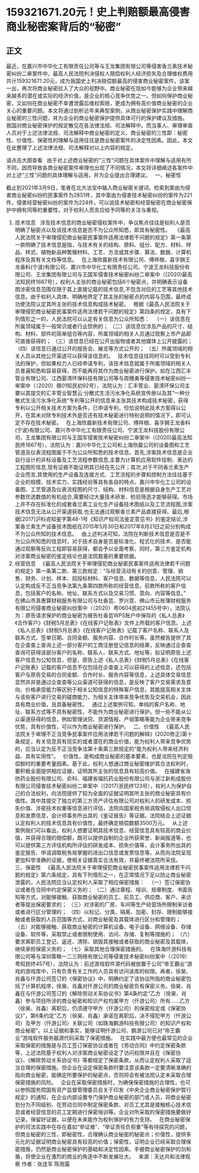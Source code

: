 # 159321671.20元！史上判赔额最高侵害商业秘密案背后的“秘密”
## 正文
最近，在嘉兴市中华化工有限责任公司等与王龙集团有限公司等侵害香兰素技术秘密纠纷二审案件中，最高人民法院判决侵权人赔偿权利人经济损失及合理维权费用共计159321671.20元，成为我国史上判决赔偿额最高的侵害商业秘密案件。该案一出，再次将商业秘密拉入了大众的视野中。商业秘密在现如今能够为企业带来越来越多的潜在或实际的经济价值，是企业的核心竞争优势之一。但如何保护商业秘密，又如何在商业秘密不幸遭泄露后维权索赔，更成为拥有高价值商业秘密的企业关心的重要问题。本文将通过剖析近年来典型案例，从商业秘密保护实践中理解商业秘密的三性问题，并为企业的商业秘密保护提供具体可行的保护建议及措施。
 
我国对商业秘密保护的规定散见在各法律法规、司法解释中。而当事人、审理审查人员对于上述法律法规、司法解释中商业秘密的定义、商业秘密的三性即：秘密性、价值性、保密性的理解与适用往往是商业秘密案件的决定性因素。因此，本文在此整理了上述法律法规、司法解释对以上内容的规定。
 

请点击大图查看
 
由于对上述商业秘密的“三性”问题在具体案件中理解与适用有所不同，因而导致各商业秘密案件审理也出现了不同情况，本文将详细阐述各案件中对上述“三性”问题的具体理解与适用，并为企业提出合理建议。
 
一、秘密性
 

截止到2021年3月9日，笔者在北大法宝中输入商业秘密关键词，检索到案由为侵害商业秘密纠纷的民事案件为2851件，其中案由为侵害技术秘密纠纷的案件为221件，侵害经营秘密纠纷的案件为224件，可以说技术秘密和经营秘密在商业秘密保护中拥有同等的重要性，对于权利人而言应给予同等的关注与重视。
 
1. 技术信息
 
涉及技术信息的商业秘密侵权案件中，争议焦点往往是权利人是否明确了秘密点以及该技术信息是否不为公众所知悉，即具有秘密性。
 
《最高人民法院关于审理侵犯商业秘密民事案件适用法律若干问题的规定》第一条第一款明确了技术信息是指，与技术有关的结构、原料、组分、配方、材料、样品、样式、植物新品种繁殖材料、工艺、方法或其步骤、算法、数据、计算机程序及其有关文档等信息。
 
在上海欣晨新技术有限公司、傅祥根、喜孚狮王龙香料(宁波)有限公司、嘉兴市中华化工有限责任公司、宁波王龙科技股份有限公司、王龙集团有限公司与王国军侵害技术秘密纠纷二审案中（(2020)最高法知民终1667号），权利人主张的商业秘密包括6个秘密点，并明确表示设备图涉密信息范围仅限于其上直接记载的技术信息,不包含对应的工艺等其他技术信息。由于权利人具体、明确地界定了其主张的秘密点的内容与范围，最终成功使法院认定其所主张的技术信息构成技术秘密。
 
根据《最高人民法院关于审理侵犯商业秘密民事案件适用法律若干问题的规定》第四条的规定，具有下列情形之一的，人民法院可以认定有关信息为公众所知悉：
 
（一）该信息在所属领域属于一般常识或者行业惯例的；
（二）该信息仅涉及产品的尺寸、结构、材料、部件的简单组合等内容，所属领域的相关人员通过观察上市产品即可直接获得的；
（三）该信息已经在公开出版物或者其他媒体上公开披露的；
（四）该信息已通过公开的报告会、展览等方式公开的；
（五）所属领域的相关人员从其他公开渠道可以获得该信息的。
 
技术信息往往同时可以受到专利法的保护，但如果权力人已经申请专利，该技术信息就属于所属领域的相关人员普遍知悉和容易获得，而不能再将其作为商业秘密进行保护。如在江西汇丰管业有限公司、江西晏清环保科技有限公司等与周穗勇等侵害技术秘密纠纷一审案中（（2020）赣01知民初92号），法院认为：汇丰管业、晏清环保公司主要以其提交的汇丰管业智慧云·分散式生活污水净化系统宣传册以及其“一种分散式生活污水净化系统”专利等公开的信息来主张其技术构成技术秘密，获得专利以公开相关技术方案为条件，已申请专利，恰恰说明此技术方案得以公开，在其未对除专利技术外是否还有技术秘密进行特别说明的情况下，即可认定不存在技术秘密。
 
在上海欣晨新技术有限公司、傅祥根、喜孚狮王龙香料(宁波)有限公司、嘉兴市中华化工有限责任公司、宁波王龙科技股份有限公司、王龙集团有限公司与王国军侵害技术秘密纠纷二审案中（(2020)最高法知民终1667号），法院认为：嘉兴中华化工公司和上海欣晨公司的设备图和工艺管道及仪表流程图属于不为公众所知悉的技术信息。首先,涉案技术信息是企业自行设计的非标设备及工艺流程参数信息,主要为计算机应用软件绘制、表达的工程图形信息,现有证据不能证明其已经在先公开；其次,对于不同香兰素生产企业而言,其使用的生产设备及连接方式、工艺流程的步骤和控制方法往往基于企业的规模、技术实力、实践经验等具有各自的特点。嘉兴中华化工公司的设备图、工艺管道及仪表流程图的尺寸、结构、材料信息是根据自身生产工艺对参数优选数值的有机组合,需要经过大量技术研发、检验筛选才能够获得。市场上并不存在标准化的成套香兰素工业化生产设备技术图纸以及工艺流程图,涉案技术信息无法从公开渠道获取,也无法通过观察香兰素产品直接获得。最后,根据[2017]沪科咨知鉴字第48-1号《知识产权司法鉴定意见书》的鉴定结论,涉案香兰素生产设备技术图纸在2015年5月30日和2017年8月21日之前分别构成不为公众所知的技术信息。
 
由上述判决可知，法院在判断技术信息是否是不为公众所知悉的信息时，对于技术自身是否是标准化、程式化的技术、是否能通过观察等反向工程即容易获得，都会予以全面考察，同时，第三方鉴定机构对涉案商业秘密的鉴定结论也是法院裁量的重要依据。
 
2. 经营信息
 
《最高人民法院关于审理侵犯商业秘密民事案件适用法律若干问题的规定》第一条第二款、第三款规定：“与经营活动有关的创意、管理、销售、财务、计划、样本、招投标材料、客户信息、数据等信息，人民法院可以认定构成反不正当竞争法第九条第四款所称的经营信息。前款所称的客户信息，包括客户的名称、地址、联系方式以及交易习惯、意向、内容等信息。”
 
在佛山市真惠算财税服务有限公司与杜香芸、罗兴意、佛山市云账簿财税服务有限公司侵害商业秘密纠纷案中（（2020）粤0604民初21455号中），法院认为：原告请求保护的商业秘密为被告杜香芸WPS账户中保存的《私人总表》《合作客户》《财税5月总表》《在线客户记账表》文件上所载的客户信息。上述《私人总表》《财税5月总表》《在线客户记账表》记载了客户名称、联系人及联系方式、签单日期、合同金额、服务内容、合作时长等。虽然被告提供了其在企查查上查询上述一部分客户的工商注册登记信息的结果，反映通过企查查查询可获得该部分客户的名称、联系人、联系方式、地址等，拟证明原告上述客户信息为公知信息，但是，原告上述《私人总表》《财税5月总表》《在线客户记账表》记载的客户信息不仅包括在企查查上可以获得的上述信息，还包括客户与原告交易的合同金额、合作时长、服务内容等信息，上述具体交易信息显然并非是通过企查查等公众渠道可获得的信息，是反映了客户交易需求及意向、价格承受能力等区别于相关公知信息的特殊客户信息，其能提高相关主体与该些客户进行交易的磋商能力，为相关主体带来竞争优势及交易机会，因此具有商业价值，且具备秘密性。
 
通过上述案例可知，单纯的客户名称、地址、联系方式等不具有秘密性，不能作为商业秘密进行保护。但一些不能从公众渠道获得的信息，例如管理诀窍、货源情报、产销策略等能为企业带来竞争优势，具有价值性，可以作为商业秘密进行保护。
 
二、价值性
 
《最高人民法院关于审理不正当竞争民事案件应用法律若干问题的解释》(2020修正)第十条规定，有关信息具有现实的或者潜在的商业价值，能为权利人带来竞争优势的，应当认定为反不正当竞争法第十条第三款规定的“能为权利人带来经济利益、具有实用性”。
 
价值性，是构成商业秘密的基本要素，也是法院在判定赔偿额时的重要考量因素。基于此，权利人想通过商业秘密维护其合法权利时，要积极全面提供相应证据，证明其所主张的信息具有较高价值。
 
在福建省海欣药业股份有限公司、俞科、福建省福抗药业股份有限公司与浙江新和成股份有限公司侵害技术秘密纠纷二审案中（(2017)浙民终123号），权利人为保护自己的合法权利，向法院提供了较为全面的证据证明其所主张的商业秘密具有价值性。其中其提交了独立的第三方资产评估有限公司对权利人的研发成本、损失价值、涉密技术权重等信息进行评估，法院向国家税务局调取侵权人出口信息和发票信息，会计师事务所出具的《鉴证报告》等证据。法院结合上述证据认定权利人的技术信息具有价值性，最终确定赔偿数额3500万元。
 
从上述案例我们可以看出，权利人想要证明其技术信息、经营信息具有较高的商业价值，并获得合理的赔偿额，既可以提供自制的企业所获荣誉、新闻报道等，也可以提供第三方评估机构所评估的研发成本、损失价值等，会计事务所出具的鉴定报告、申请调取税务局掌握的进出口信息或发票信息等。从而向法院呈现更加科学准确的证据，使相关证据真实合法有效，并最终被法院所采信。
 
三、保密性
 
《最高人民法院关于审理侵犯商业秘密民事案件适用法律若干问题的规定》第六条规定，具有下列情形之一，在正常情况下足以防止商业秘密泄露的，人民法院应当认定权利人采取了相应保密措施：
 
（一）签订保密协议或者在合同中约定保密义务的；
（二）通过章程、培训、规章制度、书面告知等方式，对能够接触、获取商业秘密的员工、前员工、供应商、客户、来访者等提出保密要求的；
（三）对涉密的厂房、车间等生产经营场所限制来访者或者进行区分管理的；
（四）以标记、分类、隔离、加密、封存、限制能够接触或者获取的人员范围等方式，对商业秘密及其载体进行区分和管理的；
（五）对能够接触、获取商业秘密的计算机设备、电子设备、网络设备、存储设备、软件等，采取禁止或者限制使用、访问、存储、复制等措施的；
（六）要求离职员工登记、返还、清除、销毁其接触或者获取的商业秘密及其载体，继续承担保密义务的；
（七）采取其他合理保密措施的。
 
在珠海仟游科技有限公司等与深圳策略一二三网络有限公司等侵害技术秘密纠纷案中（（2019）粤知民终457号），法院认为：前述游戏软件源代码被放置于公司“帝王霸业”游戏的游戏库中，只有负责有关工作的人员具有访问该库的权限。再者，徐昊、肖鑫与仟游公司签订的《保密协议》中，明确约定了该协议所指的商业秘密包括了计算机程序，徐昊、肖鑫对仟游公司的商业秘密负有保密义务。徐昊、肖鑫在与仟游公司签订的《解除劳动关系协议书》第4条约定“乙方（徐昊、肖鑫）参与项目所涉的商业秘密和知识产权均属甲方（仟游公司）所有……乙方（徐昊、肖鑫）离职后，仍须遵守甲方（仟游公司）的保密规定或《保密协议》”，第6条约定“乙方（徐昊、肖鑫）承诺在离职后，决不侵犯甲方（仟游公司）及甲方（仟游公司）关联公司（如珠海鹏游科技有限公司）的知识产权和商业秘密”。以上证据和事实，能够证明仟游公司、鹏游公司已对“帝王霸业”游戏软件服务器源代码采取了保密措施。
 
在实践中最方便也最常见的企业采取保密的措施是与员工签订保密协议或者在《劳动合同》中约定保密条款等，上述法院基于权利人对涉案商业秘密设定了访问权限并且在《保密协议》、《解除劳动关系协议书》等都规定了保密条款，从而认定权利人采取了适当合理的保密措施。但企业在设定保密条款时要注意该条款一定要清晰准确的指向商业秘密，能确定所要保护的秘密点，否则将会有被法院认定未采取合理保密措施的风险。
 
企业在采取保密措施时，为确保保密措施的合理性，也可以参照国务院国有资产监督管理委员会关于印发《中央企业商业秘密保护暂行规定》的通知，在企业内部设置专门保护商业秘密的部门或人员，将商业秘密划分为不同级别、在劳动合同中制定保密条款、对员工尤其是接触核心技术信息或者经营信息的员工定期进行保密培训等。企业对所采取的保密措施要做好记录，保留好证据，以便在未来能作为权利保护的有力支持。
 
在商业秘密保护的司法实践中在存在着如“举证难”、“举证责任负担重”等有待探究的问题，但商业秘密的三性，即秘密性，合理确认商业秘密的秘密点；价值性，提供多元化的证据证明商业秘密具有较高的价值；保密性，证明企业已经采取合理保密措施，仍然是商业秘密保护的基础和决定性因素。手握商业秘密保护的剑和盾，将使企业在激烈的商业的角逐中不断发展壮大。
 
来源：天达共和法律观察
作者：张连军 陈雨露
 

